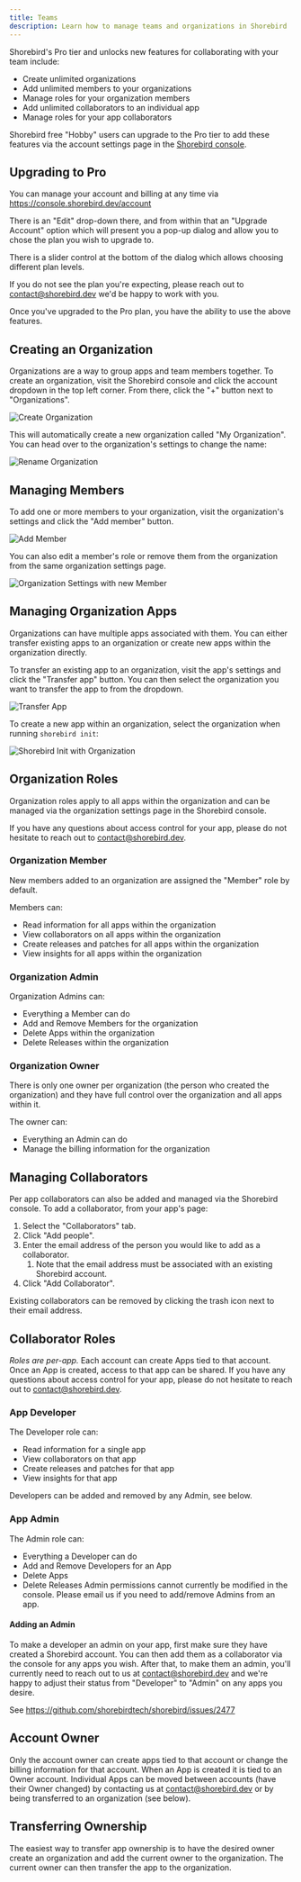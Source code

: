 ```yaml
---
title: Teams
description: Learn how to manage teams and organizations in Shorebird
---
```


Shorebird's Pro tier and unlocks new features for collaborating with your team
include:

- Create unlimited organizations
- Add unlimited members to your organizations
- Manage roles for your organization members
- Add unlimited collaborators to an individual app
- Manage roles for your app collaborators

Shorebird free "Hobby" users can upgrade to the Pro tier to add these features
via the account settings page in the [Shorebird console](https://console.shorebird.dev/account).

## Upgrading to Pro

You can manage your account and billing at any time via
https://console.shorebird.dev/account

There is an "Edit" drop-down there, and from within that an "Upgrade Account"
option which will present you a pop-up dialog and allow you to chose the plan
you wish to upgrade to.

There is a slider control at the bottom of the dialog which allows choosing
different plan levels.

If you do not see the plan you're expecting, please reach out to
contact@shorebird.dev we'd be happy to work with you.

Once you've upgraded to the Pro plan, you have the ability to use the above
features.

## Creating an Organization

Organizations are a way to group apps and team members together. To create an
organization, visit the Shorebird console and click the account dropdown in the
top left corner. From there, click the "+" button next to "Organizations".

![Create
Organization](https://github.com/user-attachments/assets/6117e85f-ff07-4ffa-9683-3b4543f252d1)

This will automatically create a new organization called "My Organization". You
can head over to the organization's settings to change the name:

![Rename
Organization](https://github.com/user-attachments/assets/c33eda7c-bdd3-4ef2-ab0e-cbcaadbdd99f)

## Managing Members

To add one or more members to your organization, visit the organization's
settings and click the "Add member" button.

![Add
Member](https://github.com/user-attachments/assets/584703fc-d20d-49b2-8358-b3b187c7fefc)

You can also edit a member's role or remove them from the organization from the
same organization settings page.

![Organization Settings with new
Member](https://github.com/user-attachments/assets/4936b211-23d8-4a44-90e6-06fab421a4f4)

## Managing Organization Apps

Organizations can have multiple apps associated with them. You can either
transfer existing apps to an organization or create new apps within the
organization directly.

To transfer an existing app to an organization, visit the app's settings and
click the "Transfer app" button. You can then select the organization you want
to transfer the app to from the dropdown.

![Transfer
App](https://github.com/user-attachments/assets/9d7c5428-ebfd-4c9c-9777-4ca06da8d962)

To create a new app within an organization, select the organization when running
`shorebird init`:

![Shorebird Init with
Organization](https://github.com/user-attachments/assets/6a07fb1f-1fc6-4b41-9df8-60a50c42b475)

## Organization Roles

Organization roles apply to all apps within the organization and can be managed
via the organization settings page in the Shorebird console.

If you have any questions about access control for your app, please do not
hesitate to reach out to contact@shorebird.dev.

### Organization Member

New members added to an organization are assigned the "Member" role by default.

Members can:

- Read information for all apps within the organization
- View collaborators on all apps within the organization
- Create releases and patches for all apps within the organization
- View insights for all apps within the organization

### Organization Admin

Organization Admins can:

- Everything a Member can do
- Add and Remove Members for the organization
- Delete Apps within the organization
- Delete Releases within the organization

### Organization Owner

There is only one owner per organization (the person who created the
organization) and they have full control over the organization and all apps
within it.

The owner can:

- Everything an Admin can do
- Manage the billing information for the organization

## Managing Collaborators

Per app collaborators can also be added and managed via the Shorebird console.
To add a collaborator, from your app's page:

1. Select the "Collaborators" tab.
2. Click "Add people".
3. Enter the email address of the person you would like to add as a
   collaborator.
   1. Note that the email address must be associated with an existing Shorebird
      account.
4. Click "Add Collaborator".

Existing collaborators can be removed by clicking the trash icon next to their
email address.

## Collaborator Roles

_Roles are per-app._ Each account can create Apps tied to that account. Once an
App is created, access to that app can be shared. If you have any questions
about access control for your app, please do not hesitate to reach out to
contact@shorebird.dev.

### App Developer

The Developer role can:

- Read information for a single app
- View collaborators on that app
- Create releases and patches for that app
- View insights for that app

Developers can be added and removed by any Admin, see below.

### App Admin

The Admin role can:

- Everything a Developer can do
- Add and Remove Developers for an App
- Delete Apps
- Delete Releases Admin permissions cannot currently be modified in the console.
  Please email us if you need to add/remove Admins from an app.

#### Adding an Admin

To make a developer an admin on your app, first make sure they have created a
Shorebird account. You can then add them as a collaborator via the console for
any apps you wish. After that, to make them an admin, you'll currently need to
reach out to us at contact@shorebird.dev and we're happy to adjust their status
from "Developer" to "Admin" on any apps you desire.

See https://github.com/shorebirdtech/shorebird/issues/2477

## Account Owner

Only the account owner can create apps tied to that account or change the
billing information for that account. When an App is created it is tied to an
Owner account. Individual Apps can be moved between accounts (have their Owner
changed) by contacting us at contact@shorebird.dev or by being transferred to an
organization (see below).

## Transferring Ownership

The easiest way to transfer app ownership is to have the desired owner create an
organization and add the current owner to the organization. The current owner
can then transfer the app to the organization.
